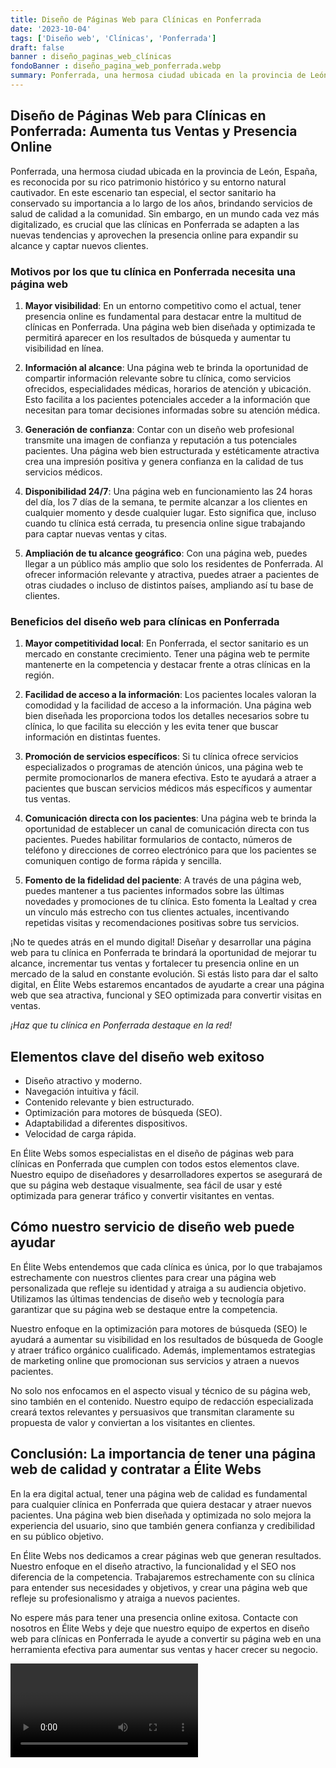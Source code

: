 ```yaml
---
title: Diseño de Páginas Web para Clínicas en Ponferrada
date: '2023-10-04'
tags: ['Diseño web', 'Clínicas', 'Ponferrada']
draft: false
banner : diseño_paginas_web_clínicas
fondoBanner : diseño_pagina_web_ponferrada.webp
summary: Ponferrada, una hermosa ciudad ubicada en la provincia de León, España, es reconocida por su rico patrimonio histórico y su entorno natural cautivador. En este escenario tan especial, el sector sanitario ha conservado su importancia a lo largo de los años, brindando servicios de salud de calidad a la comunidad. Sin embargo, en un mundo cada vez más digitalizado, es crucial que las clínicas en Ponferrada se adapten a las nuevas tendencias y aprovechen la presencia online para expandir su alcance y captar nuevos clientes.
---
```


## **Diseño de Páginas Web para Clínicas en Ponferrada: Aumenta tus Ventas y Presencia Online**

Ponferrada, una hermosa ciudad ubicada en la provincia de León, España, es reconocida por su rico patrimonio histórico y su entorno natural cautivador. En este escenario tan especial, el sector sanitario ha conservado su importancia a lo largo de los años, brindando servicios de salud de calidad a la comunidad. Sin embargo, en un mundo cada vez más digitalizado, es crucial que las clínicas en Ponferrada se adapten a las nuevas tendencias y aprovechen la presencia online para expandir su alcance y captar nuevos clientes.

### **Motivos por los que tu clínica en Ponferrada necesita una página web**

1. **Mayor visibilidad**: En un entorno competitivo como el actual, tener presencia online es fundamental para destacar entre la multitud de clínicas en Ponferrada. Una página web bien diseñada y optimizada te permitirá aparecer en los resultados de búsqueda y aumentar tu visibilidad en línea.

2. **Información al alcance**: Una página web te brinda la oportunidad de compartir información relevante sobre tu clínica, como servicios ofrecidos, especialidades médicas, horarios de atención y ubicación. Esto facilita a los pacientes potenciales acceder a la información que necesitan para tomar decisiones informadas sobre su atención médica.

3. **Generación de confianza**: Contar con un diseño web profesional transmite una imagen de confianza y reputación a tus potenciales pacientes. Una página web bien estructurada y estéticamente atractiva crea una impresión positiva y genera confianza en la calidad de tus servicios médicos.

4. **Disponibilidad 24/7**: Una página web en funcionamiento las 24 horas del día, los 7 días de la semana, te permite alcanzar a los clientes en cualquier momento y desde cualquier lugar. Esto significa que, incluso cuando tu clínica está cerrada, tu presencia online sigue trabajando para captar nuevas ventas y citas.

5. **Ampliación de tu alcance geográfico**: Con una página web, puedes llegar a un público más amplio que solo los residentes de Ponferrada. Al ofrecer información relevante y atractiva, puedes atraer a pacientes de otras ciudades o incluso de distintos países, ampliando así tu base de clientes.

### **Beneficios del diseño web para clínicas en Ponferrada**

1. **Mayor competitividad local**: En Ponferrada, el sector sanitario es un mercado en constante crecimiento. Tener una página web te permite mantenerte en la competencia y destacar frente a otras clínicas en la región.

2. **Facilidad de acceso a la información**: Los pacientes locales valoran la comodidad y la facilidad de acceso a la información. Una página web bien diseñada les proporciona todos los detalles necesarios sobre tu clínica, lo que facilita su elección y les evita tener que buscar información en distintas fuentes.

3. **Promoción de servicios específicos**: Si tu clínica ofrece servicios especializados o programas de atención únicos, una página web te permite promocionarlos de manera efectiva. Esto te ayudará a atraer a pacientes que buscan servicios médicos más específicos y aumentar tus ventas.

4. **Comunicación directa con los pacientes**: Una página web te brinda la oportunidad de establecer un canal de comunicación directa con tus pacientes. Puedes habilitar formularios de contacto, números de teléfono y direcciones de correo electrónico para que los pacientes se comuniquen contigo de forma rápida y sencilla.

5. **Fomento de la fidelidad del paciente**: A través de una página web, puedes mantener a tus pacientes informados sobre las últimas novedades y promociones de tu clínica. Esto fomenta la Lealtad y crea un vínculo más estrecho con tus clientes actuales, incentivando repetidas visitas y recomendaciones positivas sobre tus servicios.

¡No te quedes atrás en el mundo digital! Diseñar y desarrollar una página web para tu clínica en Ponferrada te brindará la oportunidad de mejorar tu alcance, incrementar tus ventas y fortalecer tu presencia online en un mercado de la salud en constante evolución. Si estás listo para dar el salto digital, en Élite Webs estaremos encantados de ayudarte a crear una página web que sea atractiva, funcional y SEO optimizada para convertir visitas en ventas.

_¡Haz que tu clínica en Ponferrada destaque en la red!_

<GifSeo />

<Cta />

## Elementos clave del diseño web exitoso

- Diseño atractivo y moderno.
- Navegación intuitiva y fácil.
- Contenido relevante y bien estructurado.
- Optimización para motores de búsqueda (SEO).
- Adaptabilidad a diferentes dispositivos.
- Velocidad de carga rápida.

En Élite Webs somos especialistas en el diseño de páginas web para clínicas en Ponferrada que cumplen con todos estos elementos clave. Nuestro equipo de diseñadores y desarrolladores expertos se asegurará de que su página web destaque visualmente, sea fácil de usar y esté optimizada para generar tráfico y convertir visitantes en ventas.

## Cómo nuestro servicio de diseño web puede ayudar

En Élite Webs entendemos que cada clínica es única, por lo que trabajamos estrechamente con nuestros clientes para crear una página web personalizada que refleje su identidad y atraiga a su audiencia objetivo. Utilizamos las últimas tendencias de diseño web y tecnología para garantizar que su página web se destaque entre la competencia.

Nuestro enfoque en la optimización para motores de búsqueda (SEO) le ayudará a aumentar su visibilidad en los resultados de búsqueda de Google y atraer tráfico orgánico cualificado. Además, implementamos estrategias de marketing online que promocionan sus servicios y atraen a nuevos pacientes.

No solo nos enfocamos en el aspecto visual y técnico de su página web, sino también en el contenido. Nuestro equipo de redacción especializada creará textos relevantes y persuasivos que transmitan claramente su propuesta de valor y conviertan a los visitantes en clientes.

## Conclusión: La importancia de tener una página web de calidad y contratar a Élite Webs

En la era digital actual, tener una página web de calidad es fundamental para cualquier clínica en Ponferrada que quiera destacar y atraer nuevos pacientes. Una página web bien diseñada y optimizada no solo mejora la experiencia del usuario, sino que también genera confianza y credibilidad en su público objetivo.

En Élite Webs nos dedicamos a crear páginas web que generan resultados. Nuestro enfoque en el diseño atractivo, la funcionalidad y el SEO nos diferencia de la competencia. Trabajaremos estrechamente con su clínica para entender sus necesidades y objetivos, y crear una página web que refleje su profesionalismo y atraiga a nuevos pacientes.

No espere más para tener una presencia online exitosa. Contacte con nosotros en Élite Webs y deje que nuestro equipo de expertos en diseño web para clínicas en Ponferrada le ayude a convertir su página web en una herramienta efectiva para aumentar sus ventas y hacer crecer su negocio.

<Video />

<CtaBot job='Clínicas' city='Ponferrada'/>

<Gmaps query='Ponferrada+españa+maps' />